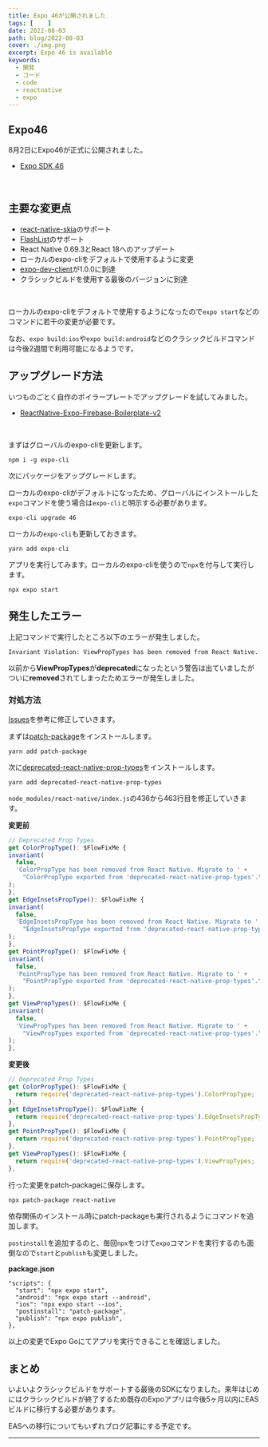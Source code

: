 ```yaml
---
title: Expo 46が公開されました
tags: [    ]
date: 2022-08-03
path: blog/2022-08-03
cover: ./img.png
excerpt: Expo 46 is available
keywords:
  - 開発
  - コード
  - code
  - reactnative
  - expo
---
```


## Expo46

8月2日にExpo46が正式に公開されました。

- [Expo SDK 46](https://blog.expo.dev/expo-sdk-46-c2a1655f63f7)

<br/>

## 主要な変更点

- [react-native-skia](https://github.com/Shopify/react-native-skia)のサポート
- [FlashList](https://shopify.github.io/flash-list/)のサポート
- React Native 0.69.3とReact 18へのアップデート
- ローカルのexpo-cliをデフォルトで使用するように変更
- [expo-dev-client](https://docs.expo.dev/development/getting-started/)が1.0.0に到達
- クラシックビルドを使用する最後のバージョンに到達

<br/>

ローカルのexpo-cliをデフォルトで使用するようになったので`expo start`などのコマンドに若干の変更が必要です。

なお、`expo build:ios`や`expo build:android`などのクラシックビルドコマンドは今後2週間で利用可能になるようです。

## アップグレード方法

いつものごとく自作のボイラープレートでアップグレードを試してみました。

- [ReactNative-Expo-Firebase-Boilerplate-v2](https://github.com/kiyohken2000/ReactNative-Expo-Firebase-Boilerplate-v2)

<br/>

まずはグローバルのexpo-cliを更新します。

```
npm i -g expo-cli
```

次にパッケージをアップグレードします。

ローカルのexpo-cliがデフォルトになったため、グローバルにインストールした`expo`コマンドを使う場合は`expo-cli`と明示する必要があります。

```
expo-cli upgrade 46
```

ローカルの`expo-cli`も更新しておきます。

```
yarn add expo-cli
```

アプリを実行してみます。ローカルのexpo-cliを使うので`npx`を付与して実行します。

```
npx expo start
```

## 発生したエラー

上記コマンドで実行したところ以下のエラーが発生しました。

`Invariant Violation: ViewPropTypes has been removed from React Native.`

以前から**ViewPropTypes**が**deprecated**になったという警告は出ていましたがついに**removed**されてしまったためエラーが発生しました。

### 対処方法

[Issues](https://github.com/facebook/react-native/issues/33734)を参考に修正していきます。

まずは[patch-package](https://www.npmjs.com/package/patch-package)をインストールします。

```
yarn add patch-package
```

次に[deprecated-react-native-prop-types](https://www.npmjs.com/package/deprecated-react-native-prop-types/v/2.2.0)をインストールします。

```
yarn add deprecated-react-native-prop-types
```

`node_modules/react-native/index.js`の436から463行目を修正していきます。

**変更前**

```javascript
// Deprecated Prop Types
get ColorPropType(): $FlowFixMe {
invariant(
  false,
  'ColorPropType has been removed from React Native. Migrate to ' +
    "ColorPropType exported from 'deprecated-react-native-prop-types'.",
);
},
get EdgeInsetsPropType(): $FlowFixMe {
invariant(
  false,
  'EdgeInsetsPropType has been removed from React Native. Migrate to ' +
    "EdgeInsetsPropType exported from 'deprecated-react-native-prop-types'.",
);
},
get PointPropType(): $FlowFixMe {
invariant(
  false,
  'PointPropType has been removed from React Native. Migrate to ' +
    "PointPropType exported from 'deprecated-react-native-prop-types'.",
);
},
get ViewPropTypes(): $FlowFixMe {
invariant(
  false,
  'ViewPropTypes has been removed from React Native. Migrate to ' +
    "ViewPropTypes exported from 'deprecated-react-native-prop-types'.",
);
},
```

**変更後**

```javascript
// Deprecated Prop Types
get ColorPropType(): $FlowFixMe {
  return require('deprecated-react-native-prop-types').ColorPropType;
},
get EdgeInsetsPropType(): $FlowFixMe {
  return require('deprecated-react-native-prop-types').EdgeInsetsPropType;
},
get PointPropType(): $FlowFixMe {
  return require('deprecated-react-native-prop-types').PointPropType;
},
get ViewPropTypes(): $FlowFixMe {
  return require('deprecated-react-native-prop-types').ViewPropTypes;
},
```

行った変更をpatch-packageに保存します。

```
npx patch-package react-native
```

依存関係のインストール時にpatch-packageも実行されるようにコマンドを追加します。

`postinstall`を追加するのと、毎回`npx`をつけて`expo`コマンドを実行するのも面倒なので`start`と`publish`も変更しました。

**package.json**

```
"scripts": {
  "start": "npx expo start",
  "android": "npx expo start --android",
  "ios": "npx expo start --ios",
  "postinstall": "patch-package",
  "publish": "npx expo publish",
},
```

以上の変更でExpo Goにてアプリを実行できることを確認しました。

## まとめ

いよいよクラシックビルドをサポートする最後のSDKになりました。来年はじめにはクラシックビルドが終了するため既存のExpoアプリは今後5ヶ月以内にEASビルドに移行する必要があります。

EASへの移行についてもいずれブログ記事にする予定です。

---